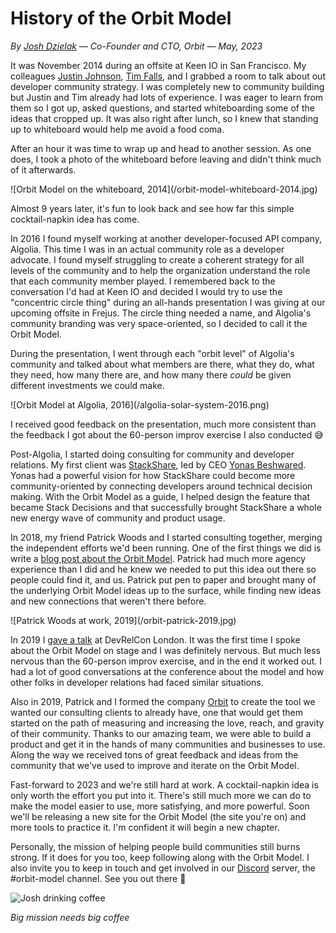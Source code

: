 
# History of the Orbit Model

_By [Josh Dzielak](https://twitter.com/dzello) —
Co-Founder and CTO, Orbit_ — _May, 2023_

It was November 2014 during an offsite at Keen IO in San Francisco. My colleagues
[Justin Johnson](https://twitter.com/elof), [Tim Falls](https://twitter.com/timfalls),
and I grabbed a room to talk about
out developer community strategy. I was completely new to community building
but Justin and Tim already had lots of experience. I was eager to learn from
them so I got up, asked questions, and started whiteboarding some of the ideas
that cropped up. It was also right after lunch, so I knew that standing up
to whiteboard would help me avoid a food coma.

After an hour it was time to wrap up and head to another session. As one
does, I took a photo of the whiteboard before leaving and didn't think much of it afterwards.

<div className="md:mx-12">
  ![Orbit Model on the whiteboard, 2014](/orbit-model-whiteboard-2014.jpg)
</div>

Almost 9 years later, it's fun to look back and see how far this
simple cocktail-napkin idea has come.

In 2016 I found myself working at another developer-focused API company, Algolia.
This time I was in an actual community role as a developer advocate.
I found myself struggling to create a coherent strategy for all levels of the
community and to help the organization understand the role that each community member
played. I remembered back to the conversation I'd had at Keen IO and decided I would
try to use the "concentric circle thing" during an all-hands presentation I was giving
at our upcoming offsite in Frejus. The circle thing needed a name, and Algolia's
community branding was very space-oriented, so I decided to call it the Orbit Model.

During the presentation, I went through each "orbit level" of Algolia's
community and talked about what members are there, what they do, what they need, how
many there are, and how many there _could_ be given different investments we
could make.

<div className="">
  ![Orbit Model at Algolia, 2016](/algolia-solar-system-2016.png)
</div>

I received good feedback on the presentation, much more consistent than the feedback
I got about the 60-person improv exercise I also conducted 😅

Post-Algolia, I started doing consulting for community and developer relations. My
first client was [StackShare](https://stackshare.io/), led by CEO [Yonas Beshwared](https://twitter.com/yonasbe). Yonas had a powerful vision
for how StackShare could become more community-oriented by connecting
developers around technical decision making. With the Orbit Model as a guide,
I helped design the feature that became Stack Decisions and that successfully
brought StackShare a whole new energy wave of community and product usage.

In 2018, my friend Patrick Woods and I started consulting together, merging the
independent efforts we'd been running. One of the first things we did is write
a [blog post about the Orbit Model](https://orbit.love/blog/why-orbit-is-better-than-funnel-for-developer-relations).
Patrick had much more agency experience than I did and he knew we needed to
put this idea out there so people could find it, and us. Patrick put pen to paper
and brought many of the underlying Orbit Model ideas up to the surface, while finding
new ideas and new connections that weren't there before.

<div className="md:mx-12">
  ![Patrick Woods at work, 2019](/orbit-patrick-2019.jpg)
</div>

In 2019 I [gave a talk](https://developerrelations.com/strategy-and-metrics/communities-arent-funnels) at DevRelCon
London. It was the first time I spoke about the Orbit Model on stage and I was definitely nervous.
But much less nervous than the 60-person improv exercise, and in the end it worked out. I had a lot
of good conversations at the conference about the model and how other folks in developer relations
had faced similar situations.

Also in 2019, Patrick and I formed the company [Orbit](https://orbit.love/) to create the tool
we wanted our consulting clients to already have, one that would get them started on the path
of measuring and increasing the love, reach, and gravity of their community. Thanks to our
amazing team, we were able to build a product and
get it in the hands of many communities and businesses to use. Along the way we received tons
of great feedback and ideas from the community that we've used to improve and iterate on the Orbit Model.

Fast-forward to 2023 and we're still hard at work. A cocktail-napkin idea is only worth the
effort you put into it. There's still much more we can do to make the model easier to use,
more satisfying, and more powerful. Soon we'll be releasing a new site for the Orbit Model
(the site you're on) and more tools to practice it. I'm confident it will begin a new chapter.

Personally, the mission of helping people build communities still burns strong. If it does for you
too, keep following along with the Orbit Model. I also invite you to keep in touch and get involved in
our [Discord](https://discord.orbit.love) server, the #orbit-model channel. See you out there 🖖

<div className="md:mx-24 md:my-20 text-center">

![Josh drinking coffee](/josh-orbit-mug-2020.jpg)

_Big mission needs big coffee_

</div>


